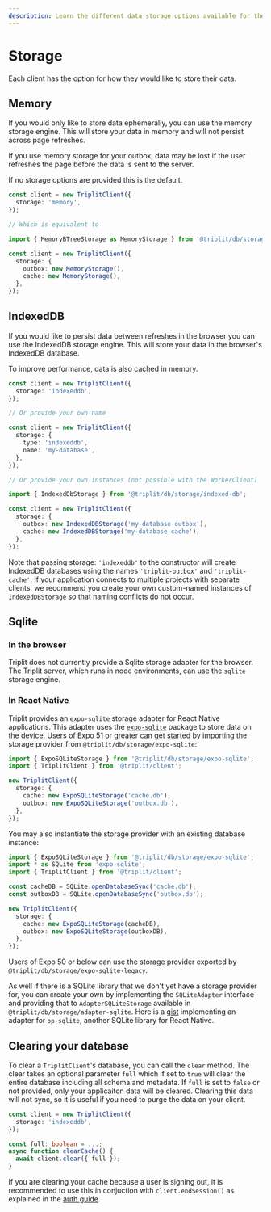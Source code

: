 ```yaml
---
description: Learn the different data storage options available for the Triplit client.
---
```


# Storage

Each client has the option for how they would like to store their data.

## Memory

If you would only like to store data ephemerally, you can use the memory storage engine. This will store your data in memory and will not persist across page refreshes.

If you use memory storage for your outbox, data may be lost if the user refreshes the page before the data is sent to the server.

If no storage options are provided this is the default.

```typescript
const client = new TriplitClient({
  storage: 'memory',
});

// Which is equivalent to

import { MemoryBTreeStorage as MemoryStorage } from '@triplit/db/storage/memory-btree';

const client = new TriplitClient({
  storage: {
    outbox: new MemoryStorage(),
    cache: new MemoryStorage(),
  },
});
```

## IndexedDB

If you would like to persist data between refreshes in the browser you can use the IndexedDB storage engine. This will store your data in the browser's IndexedDB database.

To improve performance, data is also cached in memory.

```typescript
const client = new TriplitClient({
  storage: 'indexeddb',
});

// Or provide your own name

const client = new TriplitClient({
  storage: {
    type: 'indexeddb',
    name: 'my-database',
  },
});

// Or provide your own instances (not possible with the WorkerClient)

import { IndexedDbStorage } from '@triplit/db/storage/indexed-db';

const client = new TriplitClient({
  storage: {
    outbox: new IndexedDBStorage('my-database-outbox'),
    cache: new IndexedDBStorage('my-database-cache'),
  },
});
```

Note that passing storage: `'indexeddb'` to the constructor will create IndexedDB databases using the names `'triplit-outbox'` and `'triplit-cache'`. If your application connects to multiple projects with separate clients, we recommend you create your own custom-named instances of `IndexedDBStorage` so that naming conflicts do not occur.

## Sqlite

### In the browser

Triplit does not currently provide a Sqlite storage adapter for the browser. The Triplit server, which runs in node environments, can use the `sqlite` storage engine.

### In React Native

Triplit provides an `expo-sqlite` storage adapter for React Native applications. This adapter uses the [`expo-sqlite`](https://docs.expo.dev/versions/latest/sdk/sqlite/) package to store data on the device. Users of Expo 51 or greater can get started by importing the storage provider from `@triplit/db/storage/expo-sqlite`:

```ts
import { ExpoSQLiteStorage } from '@triplit/db/storage/expo-sqlite';
import { TriplitClient } from '@triplit/client';

new TriplitClient({
  storage: {
    cache: new ExpoSQLiteStorage('cache.db'),
    outbox: new ExpoSQLiteStorage('outbox.db'),
  },
});
```

You may also instantiate the storage provider with an existing database instance:

```ts
import { ExpoSQLiteStorage } from '@triplit/db/storage/expo-sqlite';
import * as SQLite from 'expo-sqlite';
import { TriplitClient } from '@triplit/client';

const cacheDB = SQLite.openDatabaseSync('cache.db');
const outboxDB = SQLite.openDatabaseSync('outbox.db');

new TriplitClient({
  storage: {
    cache: new ExpoSQLiteStorage(cacheDB),
    outbox: new ExpoSQLiteStorage(outboxDB),
  },
});
```

Users of Expo 50 or below can use the storage provider exported by `@triplit/db/storage/expo-sqlite-legacy`.

As well if there is a SQLite library that we don't yet have a storage provider for, you can create your own by implementing the `SQLiteAdapter` interface and providing that to `AdapterSQLiteStorage` available in `@triplit/db/storage/adapter-sqlite`. Here is a [gist](https://gist.github.com/wernst/9a1a42a7bb95bc2268b38612e9ee4339) implementing an adapter for `op-sqlite`, another SQLite library for React Native.

## Clearing your database

To clear a `TriplitClient`'s database, you can call the `clear` method. The clear takes an optional parameter `full` which if set to `true` will clear the entire database including all schema and metadata. If `full` is set to `false` or not provided, only your applicaiton data will be cleared. Clearing this data will not sync, so it is useful if you need to purge the data on your client.

```typescript
const client = new TriplitClient({
  storage: 'indexeddb',
});

const full: boolean = ...;
async function clearCache() {
  await client.clear({ full });
}
```

If you are clearing your cache because a user is signing out, it is recommended to use this in conjuction with `client.endSession()` as explained in the [auth guide](/auth#modeling-sign-in-and-sign-out-flows).
